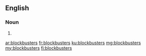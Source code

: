 ==English==

===Noun===
{{head|en|plural}}

# {{plural of|blockbuster|lang=en}}

[[ar:blockbusters]]
[[fr:blockbusters]]
[[ku:blockbusters]]
[[mg:blockbusters]]
[[my:blockbusters]]
[[fi:blockbusters]]